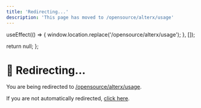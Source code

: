 ```yaml
---
title: 'Redirecting...'
description: 'This page has moved to /opensource/alterx/usage'
---
```



  useEffect(() => {
    window.location.replace('/opensource/alterx/usage');
  }, []);
  
  return null;
};

<RedirectComponent />

# 🔄 Redirecting...

You are being redirected to [/opensource/alterx/usage](/opensource/alterx/usage).

If you are not automatically redirected, [click here](/opensource/alterx/usage).

<script dangerouslySetInnerHTML={{
  __html: `
    setTimeout(function() {
      if (typeof window !== 'undefined') {
        window.location.href = '/opensource/alterx/usage';
      }
    }, 100);
  `
}} />